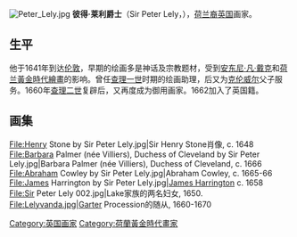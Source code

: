 [[File:Peter_Lely.jpg|thumb]]
'''彼得·莱利爵士'''（Sir Peter Lely，{{bd|1618年|9月14日|1680年|11月30日}}），[[荷兰|荷兰裔]][[英国|英国]]画家。

==生平==
他于1641年到达[[伦敦|伦敦]]，早期的绘画多是神话及宗教题材，受到[[安东尼·凡·戴克|安东尼·凡·戴克]]和[[荷兰黃金時代繪畫|荷兰黃金時代繪畫]]的影响。曾任[[查理一世|查理一世]]时期的绘画助理，后又为[[克伦威尔|克伦威尔]]父子服务。1660年[[查理二世|查理二世]]复辟后，又再度成为御用画家。1662加入了英国籍。

==画集==
<gallery>
File:Henry Stone by Sir Peter Lely.jpg|Sir Henry Stone肖像, c. 1648
File:Barbara Palmer (née Villiers), Duchess of Cleveland by Sir Peter Lely.jpg|Barbara Palmer (née Villiers), Duchess of Cleveland, c. 1666
File:Abraham Cowley by Sir Peter Lely.jpg|Abraham Cowley, c. 1665-66
File:James Harrington by Sir Peter Lely.jpg|[[James_Harrington_(author)|James Harrington]] c. 1658
File:Sir Peter Lely 002.jpg|Lake家族的两名妇女, 1650.
File:Lelyvanda.jpg|Garter Procession的随从, 1660-1670
</gallery>
{{Commons+cat|Peter Lely}}

{{Authority control}}
{{DEFAULTSORT:Lely, Peter}}
[[Category:英国画家|Category:英国画家]]
[[Category:荷蘭黃金時代畫家|Category:荷蘭黃金時代畫家]]